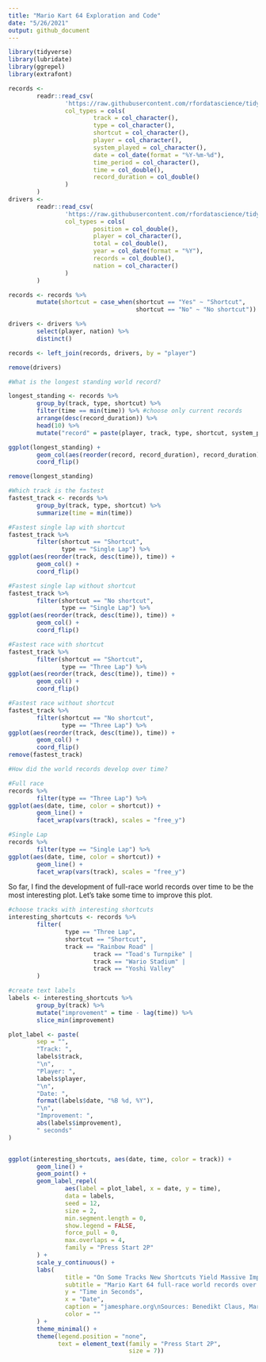 ```yaml
---
title: "Mario Kart 64 Exploration and Code"
date: "5/26/2021"
output: github_document
---
```


```r

library(tidyverse)
library(lubridate)
library(ggrepel)
library(extrafont)

records <-
        readr::read_csv(
                'https://raw.githubusercontent.com/rfordatascience/tidytuesday/master/data/2021/2021-05-25/records.csv',
                col_types = cols(
                        track = col_character(),
                        type = col_character(),
                        shortcut = col_character(),
                        player = col_character(),
                        system_played = col_character(),
                        date = col_date(format = "%Y-%m-%d"),
                        time_period = col_character(),
                        time = col_double(),
                        record_duration = col_double()
                )
        )
drivers <-
        readr::read_csv(
                'https://raw.githubusercontent.com/rfordatascience/tidytuesday/master/data/2021/2021-05-25/drivers.csv',
                col_types = cols(
                        position = col_double(),
                        player = col_character(),
                        total = col_double(),
                        year = col_date(format = "%Y"),
                        records = col_double(),
                        nation = col_character()
                )
        )
```

```r
records <- records %>% 
        mutate(shortcut = case_when(shortcut == "Yes" ~ "Shortcut",
                                    shortcut == "No" ~ "No shortcut"))

drivers <- drivers %>% 
        select(player, nation) %>% 
        distinct()

records <- left_join(records, drivers, by = "player")

remove(drivers)
```

```r
#What is the longest standing world record?

longest_standing <- records %>% 
        group_by(track, type, shortcut) %>% 
        filter(time == min(time)) %>% #choose only current records
        arrange(desc(record_duration)) %>% 
        head(10) %>%
        mutate("record" = paste(player, track, type, shortcut, system_played, sep = ", "))

ggplot(longest_standing) +
        geom_col(aes(reorder(record, record_duration), record_duration)) + 
        coord_flip()

remove(longest_standing)
```

```r
#Which track is the fastest
fastest_track <- records %>% 
        group_by(track, type, shortcut) %>%
        summarize(time = min(time))

#Fastest single lap with shortcut
fastest_track %>% 
        filter(shortcut == "Shortcut",
               type == "Single Lap") %>% 
ggplot(aes(reorder(track, desc(time)), time)) +
        geom_col() +
        coord_flip()
```

```r
#Fastest single lap without shortcut
fastest_track %>% 
        filter(shortcut == "No shortcut",
               type == "Single Lap") %>% 
ggplot(aes(reorder(track, desc(time)), time)) +
        geom_col() +
        coord_flip()
```
```r
#Fastest race with shortcut
fastest_track %>% 
        filter(shortcut == "Shortcut",
               type == "Three Lap") %>% 
ggplot(aes(reorder(track, desc(time)), time)) +
        geom_col() +
        coord_flip()
```

```r
#Fastest race without shortcut
fastest_track %>% 
        filter(shortcut == "No shortcut",
               type == "Three Lap") %>% 
ggplot(aes(reorder(track, desc(time)), time)) +
        geom_col() +
        coord_flip()
remove(fastest_track)
```

```r
#How did the world records develop over time?

#Full race
records %>% 
        filter(type == "Three Lap") %>% 
ggplot(aes(date, time, color = shortcut)) +
        geom_line() +
        facet_wrap(vars(track), scales = "free_y")
```

```r
#Single Lap
records %>% 
        filter(type == "Single Lap") %>% 
ggplot(aes(date, time, color = shortcut)) +
        geom_line() +
        facet_wrap(vars(track), scales = "free_y")
```

So far, I find the development of full-race world records over time to be the most interesting plot. Let's take some time to improve this plot.

```r
#choose tracks with interesting shortcuts
interesting_shortcuts <- records %>%
        filter(
                type == "Three Lap",
                shortcut == "Shortcut",
                track == "Rainbow Road" |
                        track == "Toad's Turnpike" |
                        track == "Wario Stadium" |
                        track == "Yoshi Valley"
        )

#create text labels
labels <- interesting_shortcuts %>%
        group_by(track) %>%
        mutate("improvement" = time - lag(time)) %>%
        slice_min(improvement)

plot_label <- paste(
        sep = "",
        "Track: ",
        labels$track,
        "\n",
        "Player: ",
        labels$player,
        "\n",
        "Date: ",
        format(labels$date, "%B %d, %Y"),
        "\n",
        "Improvement: ",
        abs(labels$improvement),
        " seconds"
)


ggplot(interesting_shortcuts, aes(date, time, color = track)) +
        geom_line() +
        geom_point() +
        geom_label_repel(
                aes(label = plot_label, x = date, y = time),
                data = labels,
                seed = 12,
                size = 2,
                min.segment.length = 0,
                show.legend = FALSE,
                force_pull = 0,
                max.overlaps = 4,
                family = "Press Start 2P"
        ) +
        scale_y_continuous() +
        labs(
                title = "On Some Tracks New Shortcuts Yield Massive Improvements",
                subtitle = "Mario Kart 64 full-race world records over time",
                y = "Time in Seconds",
                x = "Date",
                caption = "jamesphare.org\nSources: Benedikt Claus, Mario Kart World Records",
                color = ""
        ) +
        theme_minimal() +
        theme(legend.position = "none",
              text = element_text(family = "Press Start 2P",
                                  size = 7))
```